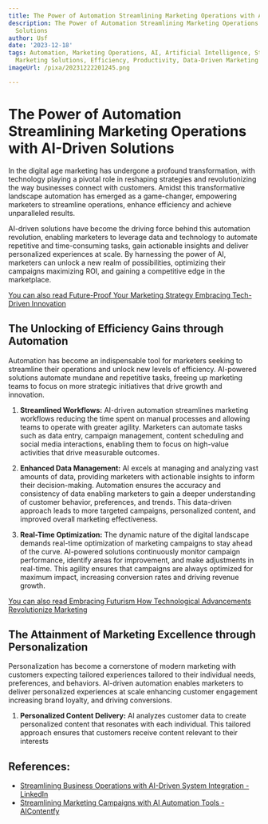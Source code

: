 ```yaml
---
title: The Power of Automation Streamlining Marketing Operations with AI-Driven Solutions
description: The Power of Automation Streamlining Marketing Operations with AI-Driven
  Solutions
author: Usf
date: '2023-12-18'
tags: Automation, Marketing Operations, AI, Artificial Intelligence, Streamlining,
  Marketing Solutions, Efficiency, Productivity, Data-Driven Marketing
imageUrl: /pixa/20231222201245.png

---
```

# The  Power of Automation Streamlining  Marketing Operations with AI-Driven Solutions

In the  digital age  marketing has undergone a profound  transformation, with technology playing a  pivotal role in  reshaping strategies and revolutionizing the way businesses connect with customers. Amidst this transformative  landscape automation has emerged as a game-changer, empowering marketers to streamline operations, enhance  efficiency and achieve unparalleled results.

AI-driven solutions have  become the driving force behind this automation revolution, enabling marketers to leverage data and technology to automate repetitive and time-consuming tasks, gain actionable insights and deliver personalized experiences at scale. By harnessing the power of AI, marketers can unlock a new realm of possibilities, optimizing their campaigns maximizing ROI, and gaining a competitive edge in the  marketplace.

[You can also read Future-Proof  Your Marketing Strategy Embracing Tech-Driven  Innovation](Future-Proof%20Your%20Marketing%20Strategy%20Embracing%20Tech-Driven%20Innovation)


## The Unlocking of Efficiency Gains through Automation

Automation has become an indispensable tool for marketers seeking to streamline their operations and unlock new levels of efficiency. AI-powered solutions automate mundane and repetitive tasks, freeing  up marketing teams to focus on more strategic initiatives that drive growth  and innovation.

1. **Streamlined  Workflows:** AI-driven automation streamlines marketing workflows reducing the time spent on  manual processes and allowing teams to operate with  greater agility. Marketers can automate tasks  such as data entry, campaign  management, content scheduling and social media interactions, enabling  them to focus on  high-value activities  that drive measurable outcomes.

2. **Enhanced Data Management:** AI excels at managing and analyzing vast  amounts of data, providing marketers with actionable insights to inform their decision-making. Automation ensures the accuracy and consistency of data  enabling marketers to gain a  deeper understanding of customer behavior, preferences, and trends. This data-driven approach leads to more targeted campaigns, personalized  content, and  improved overall marketing  effectiveness.

3. **Real-Time  Optimization:** The dynamic nature of the digital landscape demands real-time optimization of marketing campaigns  to stay  ahead of the curve. AI-powered solutions continuously monitor campaign performance, identify areas for  improvement, and make adjustments in real-time. This agility ensures that campaigns are always optimized  for maximum impact, increasing conversion rates and driving revenue  growth.

[You can also read Embracing Futurism How Technological Advancements Revolutionize Marketing](Embracing%20Futurism%20How%20Technological%20Advancements%20Revolutionize%20Marketing)


## The Attainment of Marketing Excellence through Personalization

Personalization has become a cornerstone of modern marketing with  customers expecting tailored experiences tailored to  their individual needs, preferences, and behaviors. AI-driven automation enables marketers to  deliver  personalized experiences at scale enhancing customer engagement increasing brand loyalty, and driving conversions.

1. **Personalized Content Delivery:** AI analyzes customer  data to create  personalized content that resonates with each individual. This tailored approach ensures that customers receive content relevant to their interests

## References:
- [Streamlining Business Operations with AI-Driven System Integration - LinkedIn](https://www.linkedin.com/pulse/streamlining-business-operations-ai-driven-system-integration-a14lf)
- [Streamlining Marketing Campaigns with AI Automation Tools - AIContentfy](https://aicontentfy.com/en/blog/streamlining-marketing-campaigns-with-ai-automation-tools)
